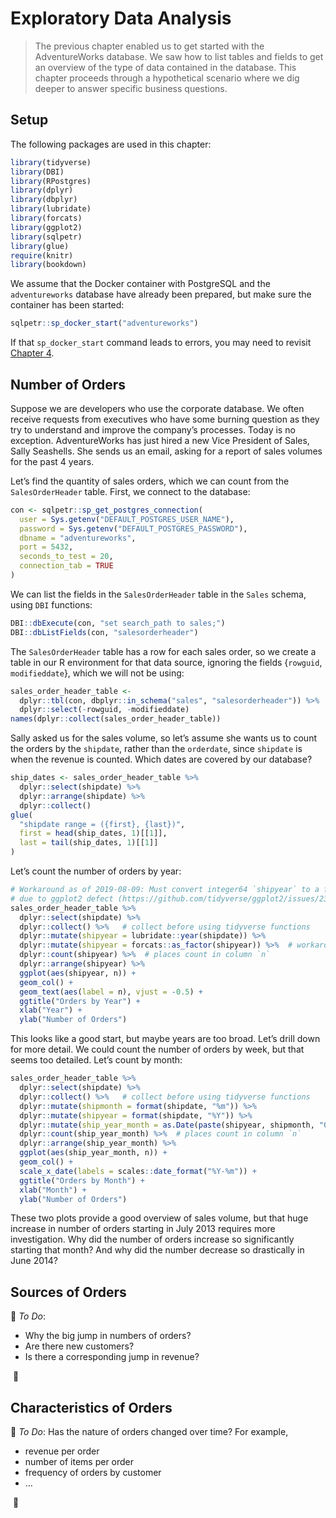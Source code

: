 # Exploratory Data Analysis {#chapter_exploratory-data-analysis}

> The previous chapter enabled us to get started with the AdventureWorks database. We saw how to list tables and fields to get an overview of the type of data contained in the database. This chapter proceeds through a hypothetical scenario where we dig deeper to answer specific business questions.

## Setup

The following packages are used in this chapter:
```r
library(tidyverse)
library(DBI)
library(RPostgres)
library(dplyr)
library(dbplyr)
library(lubridate)
library(forcats)
library(ggplot2)
library(sqlpetr)
library(glue)
require(knitr)
library(bookdown)
```

We assume that the Docker container with PostgreSQL and the `adventureworks` database have already been prepared, but make sure the container has been started:
```r
sqlpetr::sp_docker_start("adventureworks")
```
If that `sp_docker_start` command leads to errors, you may need to revisit [Chapter 4](#chapter_setup-adventureworks-db).

## Number of Orders
Suppose we are developers who use the corporate database. We often receive requests from executives who have some burning question as they try to understand and improve the company's processes. Today is no exception. AdventureWorks has just hired a new Vice President of Sales, Sally Seashells. She sends us an email, asking for a report of sales volumes for the past 4 years.

Let's find the quantity of sales orders, which we can count from the `SalesOrderHeader` table. First, we connect to the database:
```r
con <- sqlpetr::sp_get_postgres_connection(
  user = Sys.getenv("DEFAULT_POSTGRES_USER_NAME"),
  password = Sys.getenv("DEFAULT_POSTGRES_PASSWORD"),
  dbname = "adventureworks",
  port = 5432, 
  seconds_to_test = 20, 
  connection_tab = TRUE
)
```

We can list the fields in the `SalesOrderHeader` table in the `Sales` schema, using `DBI` functions:
```r
DBI::dbExecute(con, "set search_path to sales;")
DBI::dbListFields(con, "salesorderheader")
```

The `SalesOrderHeader` table has a row for each sales order, so we create a table in our R environment for that data source, ignoring the fields {`rowguid`, `modifieddate`}, which we will not be using:
```r
sales_order_header_table <- 
  dplyr::tbl(con, dbplyr::in_schema("sales", "salesorderheader")) %>% 
  dplyr::select(-rowguid, -modifieddate)
names(dplyr::collect(sales_order_header_table))
```

Sally asked us for the sales volume, so let's assume she wants us to count the orders by the `shipdate`, rather than the `orderdate`, since `shipdate` is when the revenue is counted. Which dates are covered by our database?
```r
ship_dates <- sales_order_header_table %>% 
  dplyr::select(shipdate) %>% 
  dplyr::arrange(shipdate) %>% 
  dplyr::collect()
glue(
  "shipdate range = ({first}, {last})",
  first = head(ship_dates, 1)[[1]],
  last = tail(ship_dates, 1)[[1]]
)
```

Let's count the number of orders by year:
```r
# Workaround as of 2019-08-09: Must convert integer64 `shipyear` to a factor,
# due to ggplot2 defect (https://github.com/tidyverse/ggplot2/issues/2377)
sales_order_header_table %>% 
  dplyr::select(shipdate) %>% 
  dplyr::collect() %>%   # collect before using tidyverse functions
  dplyr::mutate(shipyear = lubridate::year(shipdate)) %>% 
  dplyr::mutate(shipyear = forcats::as_factor(shipyear)) %>%  # workaround
  dplyr::count(shipyear) %>%  # places count in column `n`
  dplyr::arrange(shipyear) %>%
  ggplot(aes(shipyear, n)) + 
  geom_col() + 
  geom_text(aes(label = n), vjust = -0.5) + 
  ggtitle("Orders by Year") + 
  xlab("Year") + 
  ylab("Number of Orders")
```

This looks like a good start, but maybe years are too broad. Let's drill down for more detail. We could count the number of orders by week, but that seems too detailed. Let's count by month:
```r
sales_order_header_table %>% 
  dplyr::select(shipdate) %>% 
  dplyr::collect() %>%   # collect before using tidyverse functions
  dplyr::mutate(shipmonth = format(shipdate, "%m")) %>% 
  dplyr::mutate(shipyear = format(shipdate, "%Y")) %>% 
  dplyr::mutate(ship_year_month = as.Date(paste(shipyear, shipmonth, "01", sep = "-"), "%Y-%m-%d")) %>% 
  dplyr::count(ship_year_month) %>%  # places count in column `n`
  dplyr::arrange(ship_year_month) %>%
  ggplot(aes(ship_year_month, n)) + 
  geom_col() + 
  scale_x_date(labels = scales::date_format("%Y-%m")) +
  ggtitle("Orders by Month") + 
  xlab("Month") + 
  ylab("Number of Orders")
```

These two plots provide a good overview of sales volume, but that huge increase in number of orders starting in July 2013 requires more investigation. Why did the number of orders increase so significantly starting that month? And why did the number decrease so drastically in June 2014?

## Sources of Orders

&#x1F53B;&nbsp;_To Do_: 

* Why the big jump in numbers of orders? 
* Are there new customers? 
* Is there a corresponding jump in revenue?

&nbsp;&#x1F53A;

## Characteristics of Orders

&#x1F53B;&nbsp;_To Do_: Has the nature of orders changed over time? For example, 

* revenue per order
* number of items per order
* frequency of orders by customer
* ...

&nbsp;&#x1F53A;
